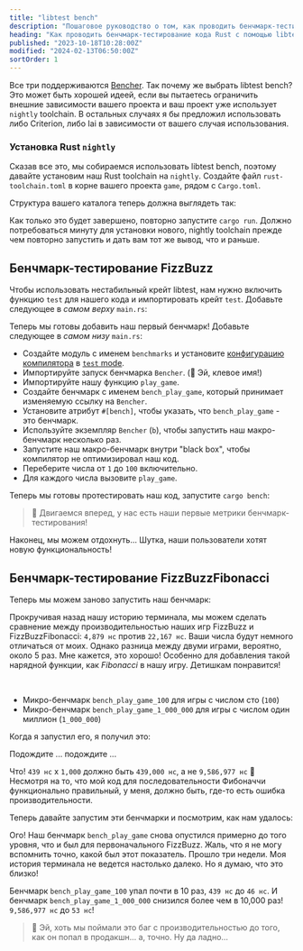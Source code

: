 ```yaml
---
title: "libtest bench"
description: "Пошаговое руководство о том, как проводить бенчмарк-тестирование кода Rust с помощью libtest bench"
heading: "Как проводить бенчмарк-тестирование кода Rust с помощью libtest bench"
published: "2023-10-18T10:28:00Z"
modified: "2024-02-13T06:50:00Z"
sortOrder: 1
---
```



<Benchmarking />

<FizzBuzzRust />

<StepByStepRust />

<MicroVsMacro />

<BenchmarkingRust />

Все три поддерживаются [Bencher](/ru/docs/explanation/adapters/). Так почему же выбрать libtest bench?
Это может быть хорошей идеей, если вы пытаетесь ограничить внешние зависимости вашего проекта
и ваш проект уже использует `nightly` toolchain.
В остальных случаях я бы предложил использовать либо Criterion, либо Iai в зависимости от вашего случая использования.

### Установка Rust `nightly`

Сказав все это, мы собираемся использовать libtest bench, поэтому давайте установим наш Rust toolchain на `nightly`.
Создайте файл `rust-toolchain.toml` в корне вашего проекта `game`, рядом с `Cargo.toml`.

<RustToolchainRustBenchCode />

Структура вашего каталога теперь должна выглядеть так:

<RustToolchainRustBenchTree />

Как только это будет завершено, повторно запустите `cargo run`.
Должно потребоваться минуту для установки нового, nightly toolchain
прежде чем повторно запустить и дать вам тот же вывод, что и раньше.

<FizzBuzzRefactorRust />

## Бенчмарк-тестирование FizzBuzz

Чтобы использовать нестабильный крейт libtest, нам нужно включить функцию `test` для нашего кода и импортировать крейт `test`. Добавьте следующее в _самом верху_ `main.rs`:

<TestCreateRustBenchCode />

Теперь мы готовы добавить наш первый бенчмарк!
Добавьте следующее в _самом низу_ `main.rs`:

<BenchPlayGameRustBenchCode />

- Создайте модуль с именем `benchmarks` и установите
  [конфигурацию компилятора](https://doc.rust-lang.org/reference/conditional-compilation.html#the-cfg-attribute)
  в [`test` mode](https://doc.rust-lang.org/book/ch11-03-test-organization.html#the-tests-module-and-cfgtest).
- Импортируйте запуск бенчмарка `Bencher`. (🐰 Эй, клевое имя!)
- Импортируйте нашу функцию `play_game`.
- Создайте бенчмарк с именем `bench_play_game`, который принимает изменяемую ссылку на `Bencher`.
- Установите атрибут `#[bench]`, чтобы указать, что `bench_play_game` - это бенчмарк.
- Используйте экземпляр `Bencher` (`b`), чтобы запустить наш макро-бенчмарк несколько раз.
- Запустите наш макро-бенчмарк внутри "black box", чтобы компилятор не оптимизировал наш код.
- Переберите числа от `1` до `100` включительно.
- Для каждого числа вызовите `play_game`.

Теперь мы готовы протестировать наш код, запустите `cargo bench`:

<BenchPlayGameRustBenchOutput />

> 🐰 Двигаемся вперед, у нас есть наши первые метрики бенчмарк-тестирования!

Наконец, мы можем отдохнуть...
Шутка, наши пользователи хотят новую функциональность!

<FizzBuzzFibonacciRust>
  <PlayGameRustCode />
</FizzBuzzFibonacciRust>

## Бенчмарк-тестирование FizzBuzzFibonacci

Теперь мы можем заново запустить наш бенчмарк:

<BenchPlayGameFibonacciRustBenchOutput />

Прокручивая назад нашу историю терминала,
мы можем сделать сравнение между производительностью наших игр FizzBuzz и FizzBuzzFibonacci: `4,879 нс` против `22,167 нс`.
Ваши числа будут немного отличаться от моих.
Однако разница между двуми играми, вероятно, около 5 раз.
Мне кажется, это хорошо! Особенно для добавления такой нарядной функции, как _Fibonacci_ в нашу игру.
Детишкам понравится!

<FizzBuzzFibonacciOpenRust>
  <FizzBuzzFibonacciOpenRustCode />
</FizzBuzzFibonacciOpenRust>

<TheEnd />

<br />

<OnFire />

<BenchPlayGameOnFireRustBenchCode />

- Микро-бенчмарк `bench_play_game_100` для игры с числом сто (`100`)
- Микро-бенчмарк `bench_play_game_1_000_000` для игры с числом один миллион (`1_000_000`)

Когда я запустил его, я получил это:

<BenchPlayGameOnFireRustBenchOutputStart />

Подождите ... подождите ...

<BenchPlayGameOnFireRustBenchOutput />

Что! `439 нс` x `1,000` должно быть `439,000 нс`, а не `9,586,977 нс` 🤯
Несмотря на то, что мой код для последовательности Фибоначчи функционально правильный, у меня, должно быть, где-то есть ошибка производительности.

<FizzBuzzFibonacciFixRust />

Теперь давайте запустим эти бенчмарки и посмотрим, как нам удалось:

<BenchPlayGameFixRustBenchOutput />

Ого! Наш бенчмарк `bench_play_game` снова опустился примерно до того уровня, что и был для первоначального FizzBuzz.
Жаль, что я не могу вспомнить точно, какой был этот показатель. Прошло три недели.
Моя история терминала не ведется настолько далеко.
Но я думаю, что это близко!

Бенчмарк `bench_play_game_100` упал почти в 10 раз, `439 нс` до `46 нс`.
И бенчмарк `bench_play_game_1_000_000` снизился более чем в 10,000 раз! `9,586,977 нс` до `53 нс`!

> 🐰 Эй, хоть мы поймали это баг с производительностью до того, как он попал в продакшн... а, точно. Ну да ладно...

<CatchInCi />

<CatchInCiRustBenchOutput />

<CatchInCiPlot />

<CatchInCiPlotRustBench title="Как проводить бенчмарк-тестирование Rust с помощью libtest bench" />

<BencherFooter />
